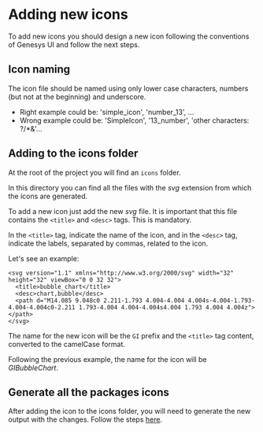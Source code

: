 
<Meta title="Doc/Add new icons" />

# Adding new icons

To add new icons you should design a new icon following the conventions of
Genesys UI and follow the next steps.

## Icon naming

The icon file should be named using only lower case characters, numbers (but not
at the beginning) and underscore.

- Right example could be: 'simple_icon', 'number_13', ...
- Wrong example could be: 'SimpleIcon', '13_number', 'other characters: ?/*&'...

## Adding to the icons folder

At the root of the project you will find an `icons` folder.

In this directory you can find all the files with the _svg_ extension from which
the icons are generated.

To add a new icon just add the new _svg_ file.
It is important that this file contains the `<title>` and `<desc>` tags.
This is mandatory.

In the `<title>` tag, indicate the name of the icon, and in the `<desc>` tag,
indicate the labels, separated by commas, related to the icon.

Let's see an example:

```
<svg version="1.1" xmlns="http://www.w3.org/2000/svg" width="32" height="32" viewBox="0 0 32 32">
  <title>bubble_chart</title>
  <desc>chart,bubble</desc>
  <path d="M14.085 9.048c0 2.211-1.793 4.004-4.004 4.004s-4.004-1.793-4.004-4.004c0-2.211 1.793-4.004 4.004-4.004s4.004 1.793 4.004 4.004z"></path>
</svg>
```

The name for the new icon will be the `GI` prefix and the `<title>` tag
content, converted to the camelCase format.

Following the previous example, the name for the icon will be _GIBubbleChart_.

## Generate all the packages icons

After adding the icon to the icons folder, you will need to generate the
new output with the changes. Follow the steps [here](TODO).
